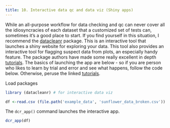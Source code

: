 ```yaml
---
title: 10. Interactive data qc and data viz (Shiny apps)
---
```


While an all-purpose workflow for data checking and qc can never cover all the idiosyncracies of each dataset that a customized set of tests can, sometimes it's a good place to start. If you find yourself in this situation, I recommend the [datacleanr](https://github.com/the-Hull/datacleanr) package. This is an interactive tool that launches a shiny website for exploring your data. This tool also provides an interactive tool for flagging suspect data from plots, an especially handy feature. The package authors have made some really excellent in depth [tutorials](https://the-hull.github.io/datacleanr/). The basics of launching the app are below - so if you are person who likes to learn by trial and error and see what happens, follow the code below. Otherwise, peruse the linked [tutorials](https://the-hull.github.io/datacleanr/).

Load packages

```r
library (datacleanr) # for interactive data viz
```

```r
df <-read.csv (file.path('example_data', 'sunflower_data_broken.csv'))

```

The `dcr_app()` command launches the interactive app.

```r
dcr_app(df)
```
